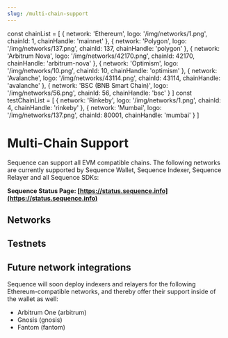 ```yaml
---
slug: /multi-chain-support
---
```


const chainList = [
  { network: 'Ethereum', logo: '/img/networks/1.png', chainId: 1, chainHandle: 'mainnet' },
  { network: 'Polygon', logo: '/img/networks/137.png', chainId: 137, chainHandle: 'polygon' },
  { network: 'Arbitrum Nova', logo: '/img/networks/42170.png', chainId: 42170, chainHandle: 'arbitrum-nova' },
  { network: 'Optimism', logo: '/img/networks/10.png', chainId: 10, chainHandle: 'optimism' },
  { network: 'Avalanche', logo: '/img/networks/43114.png', chainId: 43114, chainHandle: 'avalanche' },
  { network: 'BSC (BNB Smart Chain)', logo: '/img/networks/56.png', chainId: 56, chainHandle: 'bsc' }
]
const testChainList = [
  { network: 'Rinkeby', logo: '/img/networks/1.png', chainId: 4, chainHandle: 'rinkeby' },
  { network: 'Mumbai', logo: '/img/networks/137.png', chainId: 80001, chainHandle: 'mumbai' }
]

# Multi-Chain Support

Sequence can support all EVM compatible chains. The following networks are currently supported by Sequence Wallet, Sequence Indexer,
Sequence Relayer and all Sequence SDKs:

**Sequence Status Page: [https://status.sequence.info](https://status.sequence.info)**


## Networks 

<ChainList key={1} chainList={chainList} />


## Testnets

<ChainList key={2} chainList={testChainList} />


## Future network integrations

Sequence will soon deploy indexers and relayers for the following Ethereum-compatible networks,
and thereby offer their support inside of the wallet as well:

- Arbitrum One (arbitrum)
- Gnosis (gnosis)
- Fantom (fantom)
